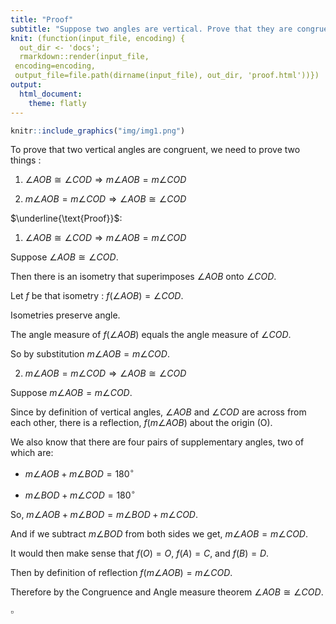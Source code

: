 ```yaml
---
title: "Proof"
subtitle: "Suppose two angles are vertical. Prove that they are congruent."
knit: (function(input_file, encoding) {
  out_dir <- 'docs';
  rmarkdown::render(input_file,
 encoding=encoding,
 output_file=file.path(dirname(input_file), out_dir, 'proof.html'))})
output:
  html_document:
    theme: flatly
---
```


```r
knitr::include_graphics("img/img1.png")
```

To prove that two vertical angles are congruent, we need to prove two things :

1. $\angle AOB\cong \angle COD\Rightarrow m\angle AOB = m\angle COD$

2. $m\angle AOB = m\angle COD\Rightarrow \angle AOB\cong \angle COD$

$\underline{\text{Proof}}$: 

1. $\angle AOB\cong \angle COD\Rightarrow m\angle AOB = m\angle COD$

Suppose $\angle AOB\cong \angle COD$. 

Then there is an isometry that superimposes $\angle AOB$ onto $\angle COD$. 

Let $f$ be that isometry : $f(\angle AOB)=\angle COD$.

Isometries preserve angle. 

The angle measure of $f(\angle AOB)$ equals the angle measure of $\angle COD$. 

So by substitution $m\angle AOB=m\angle COD$. 

2. $m\angle AOB = m\angle COD\Rightarrow \angle AOB\cong \angle COD$

Suppose $m\angle AOB = m\angle COD$. 

Since by definition of vertical angles, $\angle AOB$ and $\angle COD$ are across from each other, there is a reflection, $f(m\angle AOB)$ about the origin (O). 

We also know that there are four pairs of supplementary angles, two of which are: 

- $m\angle AOB+m\angle BOD=180^\circ$

- $m\angle BOD+m\angle COD=180^\circ$

So, $m\angle AOB+m\angle BOD=m\angle BOD+m\angle COD$. 

And if we subtract $m\angle BOD$ from both sides we get, $m\angle AOB=m\angle COD$. 

It would then make sense that $f(O)=O$, $f(A)=C$, and $f(B)=D$. 

Then by definition of reflection $f(m\angle AOB)=m\angle COD$. 

Therefore by the Congruence and Angle measure theorem $\angle AOB\cong \angle COD$.

$\square$







